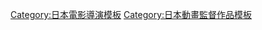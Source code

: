 {{Navbox
|name = 下田正美執導作品
|title = [[下田正美]]執導作品
|listclass = hlist hlist-hyphen
|group1= 電視動畫
|list1={{Navbox|child
|group1= 1990年代
|list1= 
* [[機械女神#機械女神J|機械女神J]]系列<sup>1</sup>（1996年－1999年）
|group2= 2000年代
|list2= 
* [[新戀愛白書|BOYS BE…]]（2000年）
* [[青出於藍 (漫畫)|青出於藍]]系列（2002年－2003年）
* [[魔法使的條件]]（2003年）
* [[星際少年隊]]（2003年）
* [[ZEGAPAIN]]（2006年）
* [[神曲奏界|神曲奏界POLYPHONICA]]（2007年）
* [[11eyes -罪與罰與贖的少女-|11eyes]]（2009年）
|group3= 2020年代
|list3= 
* {{link-ja|Asatir 未來的傳說故事|アサティール 未来の昔ばなし}}（2020年）
}}
|group2= OVA
|list2=
* [[機械女神#機械女神J again|機械女神J again]]（1997年－1998年）
|group3= 電影動畫
|list3= 
* [[ZEGAPAIN|ZEGAPAIN ADP]]（2016年）
|below=
1: 第2期升任總導演
}}
<noinclude>
{{DEFAULTSORT:Shimoda Masami}}
[[Category:日本電影導演模板]]
[[Category:日本動畫監督作品模板]]
</noinclude>